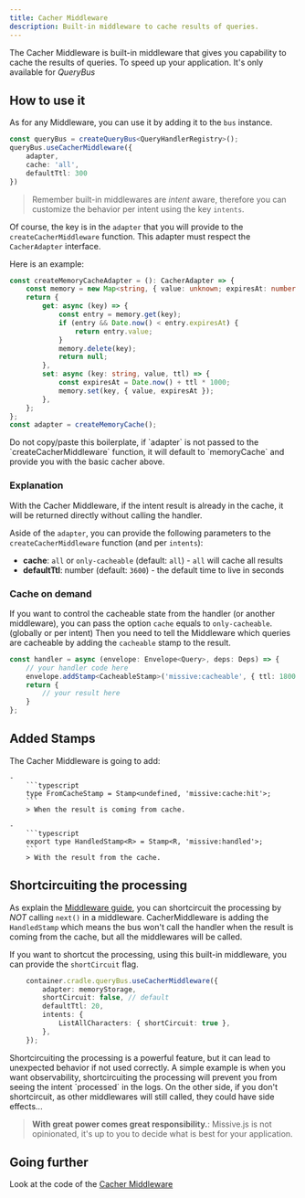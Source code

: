 ```yaml
---
title: Cacher Middleware
description: Built-in middleware to cache results of queries.
---
```



The Cacher Middleware is built-in middleware that gives you capability to cache the results of queries. To speed up your application.
It's only available for _QueryBus_

## How to use it

As for any Middleware, you can use it by adding it to the `bus` instance.

```typescript
const queryBus = createQueryBus<QueryHandlerRegistry>();
queryBus.useCacherMiddleware({
    adapter,
    cache: 'all',
    defaultTtl: 300
})
```

> Remember built-in middlewares are _intent_ aware, therefore you can customize the behavior per intent using the key `intents`.

Of course, the key is in the `adapter` that you will provide to the `createCacherMiddleware` function. 
This adapter must respect the `CacherAdapter` interface.

Here is an example: 

```typescript
const createMemoryCacheAdapter = (): CacherAdapter => {
    const memory = new Map<string, { value: unknown; expiresAt: number }>();
    return {
        get: async (key) => {
            const entry = memory.get(key);
            if (entry && Date.now() < entry.expiresAt) {
                return entry.value;
            }
            memory.delete(key);
            return null;
        },
        set: async (key: string, value, ttl) => {
            const expiresAt = Date.now() + ttl * 1000;
            memory.set(key, { value, expiresAt });
        },
    };
};
const adapter = createMemoryCache();
```
<Aside title="We got you cover!" type="tip">
Do not copy/paste this boilerplate, if `adapter` is not passed to the `createCacherMiddleware` function,
it will default to `memoryCache` and provide you with the basic cacher above.
</Aside>

### Explanation

With the Cacher Middleware, if the intent result is already in the cache, it will be returned directly without
calling the handler.

Aside of the `adapter`, you can provide the following parameters to the `createCacherMiddleware` function (and per `intents`):
- **cache**: `all` or `only-cacheable` (default: `all`) - `all` will cache all results
- **defaultTtl**: number (default: `3600`) - the default time to live in seconds

### Cache on demand

If you want to control the cacheable state from the handler (or another middleware), you can pass the option `cache` equals to `only-cacheable`. (globally or per intent)
Then you need to tell the Middleware which queries are cacheable by adding the `cacheable` stamp to the result. 

```typescript
const handler = async (envelope: Envelope<Query>, deps: Deps) => {
    // your handler code here
    envelope.addStamp<CacheableStamp>('missive:cacheable', { ttl: 1800 });
    return {
        // your result here
    }
};
```

## Added Stamps 

The Cacher Middleware is going to add:

    -     
        ```typescript
        type FromCacheStamp = Stamp<undefined, 'missive:cache:hit'>;
        ```
        > When the result is coming from cache.

    -    
        ```typescript
        export type HandledStamp<R> = Stamp<R, 'missive:handled'>;
        ```
        > With the result from the cache.  


## Shortcircuiting the processing

As explain the [Middleware guide](/missive.js/guides/middlewares#breaking-the-chain-of-middlewares), you can shortcircuit the processing by _NOT_ calling `next()` in a middleware.
CacherMiddleware is adding the `HandledStamp` which means the bus won't call the handler when the result is coming from the cache, but all the middlewares will be called.

If you want to shortcut the processing, using this built-in middleware, you can provide the `shortCircuit` flag.

```typescript
    container.cradle.queryBus.useCacherMiddleware({
        adapter: memoryStorage,
        shortCircuit: false, // default
        defaultTtl: 20,
        intents: {
            ListAllCharacters: { shortCircuit: true },
        },
    });
```

<Aside title="Why is it not default?" type="tip">
Shortcircuiting the processing is a powerful feature, but it can lead to unexpected behavior if not used correctly.
A simple example is when you want observability, shortcircuiting the processing will prevent you from seeing the intent `processed` in the logs.
On the other side, if you don't shortcircuit, as other middlewares will still called, they could have side effects...

> **With great power comes great responsibility.**: Missive.js is not opinionated, it's up to you to decide what is best for your application.
</Aside>



## Going further

<div class='flex flex-row'>
    <span className='pr-2'>Look at the code of the </span>
    <a href="https://github.com/Missive-js/missive.js/tree/main/libs/missive.js/src/middlewares/cacher-middleware.ts" class="contents" target="_blank"><Icon name="github" class="mr-2"/>Cacher Middleware</a>
</div>
